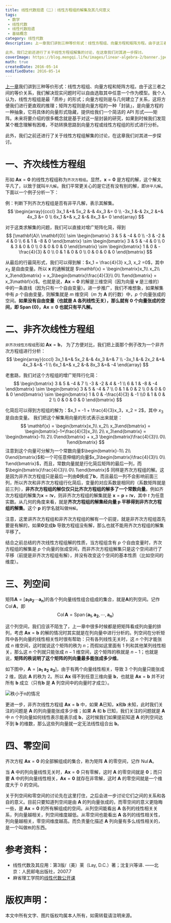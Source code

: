 ```yaml
---
title: 线性代数拾遗（二）：线性方程组的解集及其几何意义
tags:
 - 数学
 - 线性代数
 - 线性代数拾遗
 - 基础概念
category: 线性代数
description: 上一章我们讲到三种等价形式：线性方程组、向量方程和矩阵方程。由于这三者之间的等价关系，我们解决现实问题时可以自由选取其中任意一个作为模型。我个人认为，线性方程组是最「质朴」的形式；向量方程则是与几何建立了关系，这将方便我们进行更直观的推理；矩阵方程则是向量方程的一种「封装」，是向量方程的一种抽象，它将具体的向量形式隐藏，提供给我们一个简洁的 API 形式——矩阵。未来将要介绍的很多概念就是基于对这一层封装的研究，如果到时候我们发现某个概念理解有困难，不妨转换思路到向量方程或线性方程组的形式进行分析。

此外，我们之前还进行了关于线性方程组解集的讨论，在这章我们对其进一步探讨。
coverImage: https://blog.mengqi.life/images/linear-algebra-2/banner.jpeg
math: true
createdDate: 2016-05-14
modifiedDate: 2016-05-14
---
```


[上一章](/posts/linear-algebra-1)我们讲到三种等价形式：线性方程组、向量方程和矩阵方程。由于这三者之间的等价关系，我们解决现实问题时可以自由选取其中任意一个作为模型。我个人认为，线性方程组是最「质朴」的形式；向量方程则是与几何建立了关系，这将方便我们进行更直观的推理；矩阵方程则是向量方程的一种「封装」，是向量方程的一种抽象，它将具体的向量形式隐藏，提供给我们一个简洁的 API 形式——矩阵。未来将要介绍的很多概念就是基于对这一层封装的研究，如果到时候我们发现某个概念理解有困难，不妨转换思路到向量方程或线性方程组的形式进行分析。

此外，我们之前还进行了关于线性方程组解集的讨论，在这章我们对其进一步探讨。



# 一、齐次线性方程组
形如 $\mathbf{A}\mathbf{x}=\mathbf{0}$ 的线性方程组称为`齐次方程组`。显然，$\mathbf{x}=\mathbf{0}$ 是方程的解，这个解太平凡了，以致于就叫`平凡解`。我们平常更关心的是它还有没有别的解，即`非平凡解`。下面以一个例子分析一下：

例：判断下列齐次方程组是否有非平凡解，表示其解集。
$$
\begin{array}{cccl}
3x_1 &+& 5x_2 &-& 4x_3 &= 0 \\
-3x_1 &-& 2x_2 &+& 4x_3 &= 0 \\
6x_1 &+& x_2 &-& 8x_3 &= 0
\end{array}
$$

对于这类求解集的问题，我们可以直接对增广矩阵化简，得到
$$
[\mathbf{A}\ \mathbf{0}] \sim
\begin{bmatrix}
3 & 5 & -4 & 0 \\
-3 & -2 & 4 & 0 \\
6 & 1 & -8 & 0
\end{bmatrix}
\sim
\begin{bmatrix}
3 & 5 & -4 & 0 \\
0 & 3 & 0 & 0 \\
0 & 0 & 0 & 0
\end{bmatrix}
\sim
\begin{bmatrix}
1 & 0 & -\frac{4}{3} & 0 \\
0 & 1 & 0 & 0 \\
0 & 0 & 0 & 0
\end{bmatrix}
$$

从最后的行最简形式，我们可以得到解：$x_1 = \frac{4}{3} x_3, x_2 =0$，其中 $x_3$ 是自由变量。所以 $\mathbf{x}$ 的通解就是 $\mathbf{x} = \begin{bmatrix}x_1\\ x_2\\ x_3\end{bmatrix} = x_3\begin{bmatrix}\frac{4}{3}\\ 0\\ 1\end{bmatrix} = x_3\mathbf{v}$。也就是说，$\mathbf{A}\mathbf{x}=\mathbf{0}$ 的解是三维空间（因为向量 $\mathbf{v}$ 是三维的）中的一条直线（因为只有一个自由变量）。进一步推广，我们不难想象，如果解集中有 $p$ 个自由变量，则解集就是 $m$ 维空间（$m$ 为 $\mathbf{A}$ 的行数）中，$p$ 个向量张成的空间。**如果没有自由变量（也就是 $\mathbf{A}$ 各列线性无关），那么就有 0 个向量张成的空间，即 $\operatorname{Span}\{\mathbf{0}\}$，$\mathbf{A}\mathbf{x}=\mathbf{0}$ 也就只有平凡解。**

# 二、非齐次线性方程组
`非齐次线性方程组`形如 $\mathbf{A}\mathbf{x}=\mathbf{b}$，
为了方便对比，我们把上面那个例子改为一个非齐次方程组进行分析：
$$
\begin{array}{cccl}
3x_1 &+& 5x_2 &-& 4x_3 &=& 7 \\
-3x_1 &-& 2x_2 &+& 4x_3 &=& -1 \\ 
6x_1 &+& x_2 &-& 8x_3 &=& -4 
\end{array}
$$

老套路，我们对这个方程组的增广矩阵行化简：
$$
\begin{bmatrix}
3 & 5 & -4 & 7 \\
-3 & -2 & 4 & -1 \\
6 & 1 & -8 & -4
\end{bmatrix}
\sim
\begin{bmatrix}
3 & 5 & -4 & 7 \\
0 & 1 & 0 & 2 \\
0 & 0 & 0 & 0
\end{bmatrix}
\sim
\begin{bmatrix}
1 & 0 & -\frac{4}{3} & -1 \\0 & 1 & 0 & 2 \\
0 & 0 & 0 & 0
\end{bmatrix}
$$

化简后可以得到方程组的解为：$x_1 = -1 + \frac{4}{3}x_3，x_2 = 2$，其中 $x_3$ 是自由变量。
我们把这个解集用向量的形式表示出来就是：
$$
\mathbf{x} = \begin{bmatrix}x_1\\ x_2\\ x_3\end{bmatrix}
= \begin{bmatrix}-1+\frac{4}{3}x_3\\ 2\\ x_3\end{bmatrix}
= \begin{bmatrix}-1\\ 2\\ 0\end{bmatrix} + x_3 \begin{bmatrix}\frac{4}{3}\\ 0\\ 1\end{bmatrix}
$$
注意到这个向量可分解为一个常数向量$\begin{bmatrix}-1\\ 2\\ 0\end{bmatrix}$和一个可任意伸缩的向量$x_3\begin{bmatrix}\frac{4}{3}\\ 0\\ 1\end{bmatrix}$，而且，常数向量就是行化简后矩阵的最后一列，而 $\begin{bmatrix}\frac{4}{3}\\ 0\\ 1\end{bmatrix}$ 同样是齐次方程组的解。这是因为非齐次方程组只是最后一列由$\mathbf{0}$换成了$\mathbf{b}$，而且最后一列不会影响前面三列，所以齐次和非齐次方程组行化简后，变量的对应系数是相同的（系数矩阵就是前三列），**非齐次方程组的解仅仅只比齐次方程组的解多了一个常数向量**。例如齐次方程组的解集为$\mathbf{x}=t\mathbf{v}$，则非齐次方程组的解集就是 $\mathbf{x}=\mathbf{p}+t\mathbf{v}$，其中 $t$ 为任意实数。从几何的角度来看，就是**齐次方程组的解集经向量 $\mathbf{p}$ 平移得到非齐次方程组的解集**。这个 $\mathbf{p}$ 的学名就叫做`特解`。

注意，这里讲齐次方程组和非齐次方程组的解有一个前提，就是非齐次方程组首先要是有解的，如果$\mathbf{0}$变成$\mathbf{b}$ 导致方程组没有解，那么也就不能用齐次方程组的解集平移了。

结合之前总结的齐次线性方程组解的性质，当方程组含有 $p$ 个自由变量时，齐次方程组的解集是 $p$ 个向量的张成空间，而非齐次方程组解集只是这个空间进行了平移（前提是非齐次方程组有解），并没有改变这个空间的基本性质（比如空间的维度）。

# 三、列空间
矩阵$\mathbf{A} = [\mathbf{a_1} \mathbf{a_2} \cdots \mathbf{a_n}]$的各个列向量线性组合组成的集合，就是$\mathbf{A}$的列空间。记作 $\operatorname{Col}\mathbf{A}$，即
$$
\operatorname{Col} \mathbf{A} = \operatorname{Span}\{\mathbf{a_1}, \mathbf{a_2}, \cdots, \mathbf{a_n}\}
$$

这个列空间，我们应该不陌生了，上一章中很多时候都是把矩阵看成列向量的排列，考虑 $\mathbf{A}\mathbf{x}=\mathbf{b}$ 的解的情况时其实就是在列向量中进行分析的。列空间在分析矩阵中各列向量的线性相关性时很有帮助：只有各列线性无关时，这 $n$ 个列才能张成 $n$ 维空间，这时就说这个矩阵的秩为 $n$；而假如这里面有 1 列和其他某列线性相关，那么这 $n$ 个列就只能张成 $n-1$ 维空间，这个矩阵的秩就是 $n-1$；也就是说，**矩阵的秩说明了这个矩阵的列向量最多能张成多少维**。

如下图中，$\mathbf{A} = [\mathbf{a_1}\ \mathbf{a_2}\ \mathbf{a_3}]$，由于有两个向量线性相关，导致 3 个列向量只能张成 2 维，因此 $\mathbf{A}$ 的秩为 2。所以 $\mathbf{A}\mathbf{x}$ 得不到任意三维向量 $\mathbf{b}$，也就是 $\mathbf{A}\mathbf{x}=\mathbf{b}$ 并不对所有 $\mathbf{b}$ 成立（只有$\mathbf{b}$ 是 $\mathbf{A}$ 列空间中的向量时才成立）。

![秩小于n的情况](https://blog.mengqi.life/images/linear-algebra-2/r_less_than_n.png)

更进一步，非齐次线性方程组 $\mathbf{A}\mathbf{x}=\mathbf{b}$ 中，如果 $\mathbf{A}$已知，$\mathbf{x}$和$\mathbf{b}$ 未知，此时我们关注的问题是 $\mathbf{A}$ 的列向量能张成多少维；如果 $\mathbf{A}$ 和 $\mathbf{b}$ 已知，我们关注的问题就是 $\mathbf{A}$ 中 $n$ 个列向量如何线性表示能表示成 $\mathbf{b}$，这时候我们如果提前知道 $\mathbf{A}$ 的列空间达不到 $\mathbf{b}$ 的维数，那么这些列向量就一定无法线性组合出 $\mathbf{b}$。

# 四、零空间
齐次方程 $\mathbf{A}\mathbf{x}=\mathbf{0}$ 的全部解组成的集合，称为矩阵 $\mathbf{A}$ 的零空间，记作 $\operatorname{Nul} \mathbf{A}$。

当 $\mathbf{A}$ 中的列向量线性无关时，$\mathbf{A}\mathbf{x}=\mathbf{0}$ 只有零解，这时 $\mathbf{A}$ 的零空间就是 $\mathbf{0}$；而只要 $\mathbf{A}$ 中的列向量线性相关，$\mathbf{A}\mathbf{x}=\mathbf{0}$ 就存在非零解，这时 $\mathbf{A}$ 的零空间就是一个维度大于 0 的空间。

关于列空间和零空间的讨论先在这里打住，之后会进一步讨论它们之间的关系和各自的意义。目前只要知道列空间是由 $\mathbf{A}$ 的列向量张成的，而零空间的意义更隐晦一些，是 $\mathbf{A}\mathbf{x}=\mathbf{0}$ 的所有解组成的空间。从列空间能看出 $\mathbf{A}$ 各列的线性相关关系，列向量越相关，列空间维度越低。从零空间也能看出 $\mathbf{A}$ 各列的线性相关性，列向量越相关，零空间维度越高。而负责量化描述 $\mathbf{A}$ 列向量有多么线性相关的，是一个叫做`秩`的东西。

# 参考资料：
- 线性代数及其应用：第3版/（美）莱（Lay, D.C.）著；沈复兴等译. ——北京：人民邮电出版社，2007.7
- 麻省理工学院的[线性代数公开课](http://open.163.com/special/opencourse/daishu.html)

# 版权声明：
本文中所有文字、图片版权均属本人所有，如需转载请注明来源。
